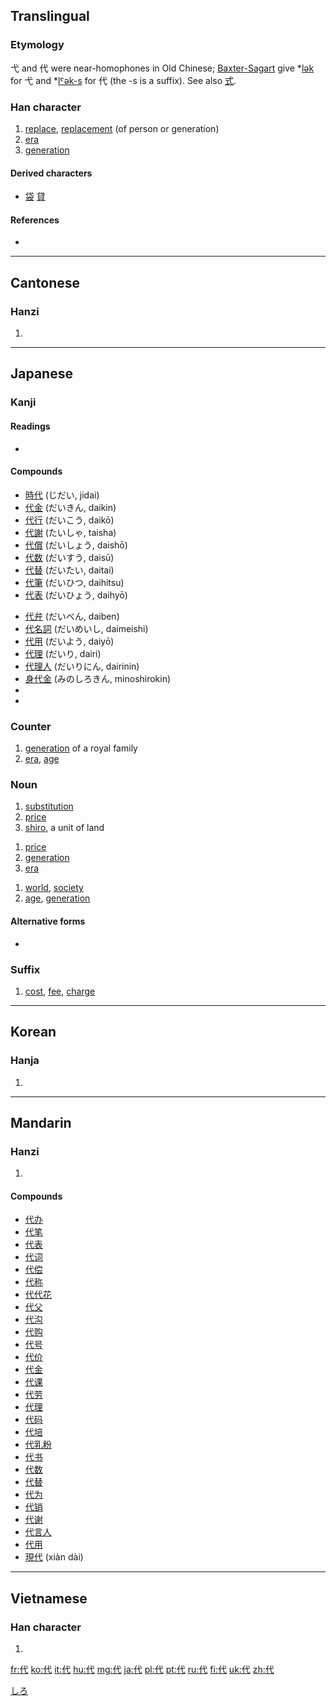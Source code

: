 {{also|付|伐}}
==Translingual==
{{stroke order|strokes=5}}

===Etymology===
{{Han compound|人|弋|alt1=亻|c1=s|c2=p|t1=person|ls=psc}}

弋 and 代 were near-homophones in Old Chinese; [http://lodel.ehess.fr/crlao/document.php?id=1217 Baxter-Sagart] give *[[w:International Phonetic Alphabet|lək]] for 弋 and *[[w:International Phonetic Alphabet|lˤək-s]] for 代 (the -s is a suffix). See also [[式]].

===Han character===
{{Han char|rn=9|rad=人|as=03|sn=5|four=2324<sub>0</sub>|canj=人戈心 (OIP)}}

# [[replace]], [[replacement]] (of person or generation)
# [[era]]
# [[generation]]

====Derived characters====
* [[袋]] [[貸]]

====References====
* {{Han ref|kx=0093.110|dkj=00386|dj=0197.070|hdz=10113.050|uh=4EE3|ud=20195|bh=A54E|bd=42318}}

----

==Cantonese==

===Hanzi===
{{yue-hanzi|jyut=|y=[[doi6]]}}

# {{defn|lang=yue|sort=人03}}

----

==Japanese==

===Kanji===
{{ja-kanji|grade=3|rs=人03}}

====Readings====
* {{ja-readings|on=ダイ (dai), タイ (tai)|kun=[[かわる]] (kawaru), [[よ]] (yo), [[しろ]] (shiro)}}

====Compounds====
{{top2}}
* [[時代]] (じだい, jidai)
* [[代金]] (だいきん, daikin)
* [[代行]] (だいこう, daikō)
* [[代謝]] (たいしゃ, taisha)
* [[代償]] (だいしょう, daishō)
* [[代数]] (だいすう, daisū)
* [[代替]] (だいたい, daitai)
* [[代筆]] (だいひつ, daihitsu)
* [[代表]] (だいひょう, daihyō)
{{mid2}}
* [[代弁]] (だいべん, daiben)
* [[代名詞]] (だいめいし, daimeishi)
* [[代用]] (だいよう, daiyō)
* [[代理]] (だいり, dairi)
* [[代理人]] (だいりにん, dairinin)
* [[身代金]] (みのしろきん, minoshirokin)
* {{term|現代||the present day, modern times|tr=[[げんだい]], [[gendai]]|lang=ja|sc=Jpan}}
* {{term|近代||modern times|tr=[[きんだい]], [[kindai]]|lang=ja|sc=Jpan}}
{{bottom}}

===Counter===
{{ja-pos|k|counter|hira=だい|rom=-dai|hidx=たい'}}

# [[generation]] of a royal family
# [[era]], [[age]]

===Noun===
{{ja-noun|k|hira=しろ|rom=shiro}} 

# [[substitution]]
# [[price]]
# [[shiro]], a unit of land

{{ja-noun|k|hira=だい|rom=dai|hidx=たい'}} 

# [[price]]
# [[generation]]
# [[era]]

{{ja-noun|k|hira=よ|rom=yo}} 

# [[world]], [[society]]
# [[age]], [[generation]]

====Alternative forms====
* {{l|ja|世}}

===Suffix===
{{ja-pos|k|suffix|hira=だい|rom=-dai|hidx=たい'}}

# [[cost]], [[fee]], [[charge]]

[[Category:ja:Units of measure|しろ]]

----

==Korean==

===Hanja===
{{ko-hanja|hangeul=대|rv=dae|mr=tae}}

# {{defn|lang=ko|sort=人03}}

----

==Mandarin==

===Hanzi===
{{cmn-hanzi|pin=[[dài]] ([[dai4]])|wg=tai<sup>4</sup>}}

# {{defn|lang=cmn|sort=人03}}

====Compounds====
* [[代办]]
* [[代笔]]
* [[代表]]
* [[代词]]
* [[代偿]]
* [[代称]]
* [[代代花]]
* [[代父]]
* [[代沟]]
* [[代购]]
* [[代号]]
* [[代价]]
* [[代金]]
* [[代课]]
* [[代劳]]
* [[代理]]
* [[代码]]
* [[代培]]
* [[代乳粉]]
* [[代书]]
* [[代数]]
* [[代替]]
* [[代为]]
* [[代销]]
* [[代谢]]
* [[代言人]]
* [[代用]]
* [[現代]] (xiàn dài)

----

==Vietnamese==

===Han character===
{{vi-hantu|[[đại]], [[đời]], [[rượi]], [[đãi]]|rs=人03}}

# {{defn|lang=vi|sort=人03}}

[[fr:代]]
[[ko:代]]
[[it:代]]
[[hu:代]]
[[mg:代]]
[[ja:代]]
[[pl:代]]
[[pt:代]]
[[ru:代]]
[[fi:代]]
[[uk:代]]
[[zh:代]]